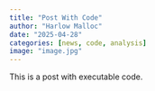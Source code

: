 ```yaml
---
title: "Post With Code"
author: "Harlow Malloc"
date: "2025-04-28"
categories: [news, code, analysis]
image: "image.jpg"
---
```


This is a post with executable code.

